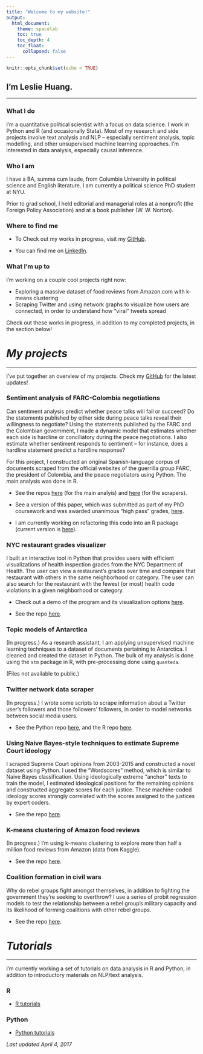 ```yaml
---
title: "Welcome to my website!"
output: 
  html_document:
    theme: spacelab
    toc: true
    toc_depth: 4
    toc_float: 
      collapsed: false
---
```


```r
knitr::opts_chunk$set(echo = TRUE)
```

## I'm Leslie Huang.
***

### What I do

I'm a quantitative political scientist with a focus on data science. I work in Python and R (and occasionally Stata). Most of my research and side projects involve text analysis and NLP -- especially sentiment analysis, topic modelling, and other unsupervised machine learning approaches. I'm interested in data analysis, especially causal inference.

### Who I am

I have a BA, summa cum laude, from Columbia University in political science and English literature. I am currently a political science PhD student at NYU. 

Prior to grad school, I held editorial and managerial roles at a nonprofit (the Foreign Policy Association) and at a book publisher (W. W. Norton).

### Where to find me

* To Check out my works in progress, visit my <a href="https://github.com/leslie-huang">GitHub</a>.

* You can find me on <a href="https://www.linkedin.com/in/huangleslie">LinkedIn</a>.

### What I'm up to

I'm working on a couple cool projects right now:

* Exploring a massive dataset of food reviews from Amazon.com with k-means clustering
* Scraping Twitter and using network graphs to visualize how users are connected, in order to understand how "viral" tweets spread

Check out these works in progress, in addition to my completed projects, in the section below!

# _My projects_
***

I've put together an overview of my projects. Check my <a href="https://github.com/leslie-huang">GitHub</a> for the latest updates!

### Sentiment analysis of FARC-Colombia negotiations

Can sentiment analysis predict whether peace talks will fail or succeed? Do the statements published by either side during peace talks reveal their willingness to negotiate? Using the statements published by the FARC and the Colombian government, I made a dynamic model that estimates whether each side is hardline or conciliatory during the peace negotiations. I also estimate whether sentiment responds to sentiment -- for instance, does a hardline statement predict a hardline response?

For this project, I constructed an original Spanish-language corpus of documents scraped from the official websites of the guerrilla group FARC, the president of Colombia, and the peace negotiators using Python. The main analysis was done in R.

* See the repos <a href="https://github.com/leslie-huang/MA-thesis-analysis">here</a> (for the main analyis) and <a href="https://github.com/leslie-huang/MA-thesis-scrapers">here</a> (for the scrapers).

* See a version of this paper, which was submitted as part of my PhD coursework and was awarded unanimous "high pass" grades, <a href="https://leslie-huang.github.io/MA_paper.pdf">here</a>.

* I am currently working on refactoring this code into an R package (current version is <a href="https://github.com/leslie-huang/MApkg">here</a>).

### NYC restaurant grades visualizer

I built an interactive tool in Python that provides users with efficient visualizations of health inspection grades from the NYC Department of Health. The user can view a restaurant's grades over time and compare that restaurant with others in the same neighborhood or category. The user can also search for the restaurant with the fewest (or most) health code violations in a given neighborhood or category.

* Check out a demo of the program and its visualization options <a href="https://leslie-huang.github.io/restaurant_demo/Using_the_restaurant_grades_visualizer.html">here</a>.

* See the repo <a href="https://github.com/leslie-huang/restaurant-inspection-grades-visualizer">here</a>.

### Topic models of Antarctica

(In progress.) As a research assistant, I am applying unsupervised machine learning techniques to a dataset of documents pertaining to Antarctica. I cleaned and created the dataset in Python. The bulk of my analysis is done using the `stm` package in R, with pre-processing done using `quanteda`. 

(Files not available to public.)

### Twitter network data scraper

(In progress.) I wrote some scripts to scrape information about a Twitter user's followers and those followers' followers, in order to model networks between social media users.

* See the Python repo <a href="https://github.com/leslie-huang/twitter-ssscraper">here</a>, and the R repo <a href="https://github.com/leslie-huang/twitter-scrapeR">here</a>.

### Using Naive Bayes-style techniques to estimate Supreme Court ideology

I scraped Supreme Court opinions from 2003-2015 and constructed a novel dataset using Python. I used the "Wordscores" method, which is similar to Naive Bayes classification. Using ideologically extreme "anchor" texts to train the model, I estimated ideological positions for the remaining opinions and constructed aggregate scores for each justice. These machine-coded ideology scores strongly correlated with the scores assigned to the justices by expert coders.

* See the repo <a href="https://github.com/leslie-huang/supreme-court-opinion-wordscores">here</a>.

### K-means clustering of Amazon food reviews

(In progress.) I'm using k-means clustering to explore more than half a million food reviews from Amazon (data from Kaggle).

* See the repo <a href="https://github.com/leslie-huang/cluster-food">here</a>.


### Coalition formation in civil wars

Why do rebel groups fight amongst themselves, in addition to fighting the government they're seeking to overthrow? I use a series of probit regression models to test the relationship between a rebel group's military capacity and its likelihood of forming coalitions with other rebel groups.

* See the repo <a href="https://github.com/leslie-huang/rebel-coalition-formation-replication">here</a>.


# _Tutorials_

***

I'm currently working a set of tutorials on data analysis in R and Python, in addition to introductory materials on NLP/text analysis.

### R

* <a href="R_tutorials/index.html">R tutorials</a>

### Python

* <A href="Python_tutorials/index.html">Python tutorials</a>

*Last updated April 4, 2017*
